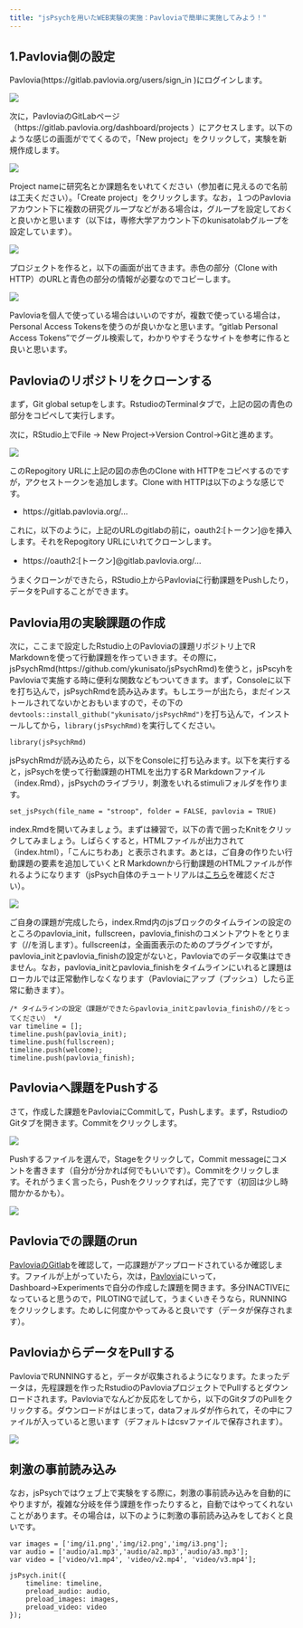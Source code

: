 ```yaml
---
title: "jsPsychを用いたWEB実験の実施：Pavloviaで簡単に実施してみよう！"
---
```


## 1.Pavlovia側の設定

Pavlovia(https://gitlab.pavlovia.org/users/sign_in )にログインします。

![](fig/pavlovia01.png)

次に，PavloviaのGitLabページ（https://gitlab.pavlovia.org/dashboard/projects ）にアクセスします。以下のような感じの画面がでてくるので，「New project」をクリックして，実験を新規作成します。

![](fig/pavlovia02.png)

Project nameに研究名とか課題名をいれてください（参加者に見えるので名前は工夫ください）。「Create project」をクリックします。なお，１つのPavloviaアカウント下に複数の研究グループなどがある場合は，グループを設定しておくと良いかと思います（以下は，専修大学アカウント下のkunisatolabグループを設定しています）。

![](fig/pavlovia03.png)

プロジェクトを作ると，以下の画面が出てきます。赤色の部分（Clone with HTTP）のURLと青色の部分の情報が必要なのでコピーします。


![](fig/pavlovia04.png)

Pavloviaを個人で使っている場合はいいのですが，複数で使っている場合は，Personal Access Tokensを使うのが良いかなと思います。"gitlab Personal Access Tokens"でグーグル検索して，わかりやすそうなサイトを参考に作ると良いと思います。

## Pavloviaのリポジトリをクローンする

まず，Git global setupをします。RstudioのTerminalタブで，上記の図の青色の部分をコピペして実行します。


次に，RStudio上でFile → New Project→Version Control→Gitと進めます。

![](fig/github_gif3.gif)

このRepogitory URLに上記の図の赤色のClone with HTTPをコピペするのですが，アクセストークンを追加します。Clone with HTTPは以下のような感じです。

- https://gitlab.pavlovia.org/...

これに，以下のように，上記のURLのgitlabの前に，oauth2:[トークン]@を挿入します。それをRepogitory URLにいれてクローンします。

- https://oauth2:[トークン]@gitlab.pavlovia.org/...

うまくクローンができたら，RStudio上からPavloviaに行動課題をPushしたり，データをPullすることができます。

## Pavlovia用の実験課題の作成

次に，ここまで設定したRstudio上のPavloviaの課題リポジトリ上でR Markdownを使って行動課題を作っていきます。その際に，jsPsychRmd(https://github.com/ykunisato/jsPsychRmd)を使うと，jsPscyhをPavloviaで実施する時に便利な関数などもついてきます。まず，Consoleに以下を打ち込んで，jsPsychRmdを読み込みます。もしエラーが出たら，まだインストールされてないかとおもいますので，その下の```devtools::install_github("ykunisato/jsPsychRmd")```を打ち込んで，インストールしてから，```library(jsPsychRmd)```を実行してください。

```
library(jsPsychRmd)
```

jsPsychRmdが読み込めたら，以下をConsoleに打ち込みます。以下を実行すると，jsPsychを使って行動課題のHTMLを出力するR Markdownファイル（index.Rmd），jsPsychのライブラリ，刺激をいれるstimuliフォルダを作ります。

```
set_jsPsych(file_name = "stroop", folder = FALSE, pavlovia = TRUE)
```
index.Rmdを開いてみましょう。まずは練習で，以下の青で囲ったKnitをクリックしてみましょう。しばらくすると，HTMLファイルが出力されて（index.html），「こんにちわあ」と表示されます。あとは，ご自身の作りたい行動課題の要素を追加していくとR Markdownから行動課題のHTMLファイルが作れるようになります（jsPsych自体のチュートリアルは[こちら](https://kunisatolab.github.io/main/code_tips.html)を確認ください）。

![](fig/pavlovia05.png)

ご自身の課題が完成したら，index.Rmd内のjsブロックのタイムラインの設定のところのpavlovia_init，fullscreen，pavlovia_finishのコメントアウトをとります（//を消します）。fullscreenは，全画面表示のためのプラグインですが，pavlovia_initとpavlovia_finishの設定がないと，Pavloviaでのデータ収集はできません。なお，pavlovia_initとpavlovia_finishをタイムラインにいれると課題はローカルでは正常動作しなくなります（Pavloviaにアップ（プッシュ）したら正常に動きます）。

```
/* タイムラインの設定（課題ができたらpavlovia_initとpavlovia_finishの//をとってください） */
var timeline = [];
timeline.push(pavlovia_init);
timeline.push(fullscreen);
timeline.push(welcome);
timeline.push(pavlovia_finish);
```

## Pavloviaへ課題をPushする

さて，作成した課題をPavloviaにCommitして，Pushします。まず，RstudioのGitタブを開きます。Commitをクリックします。

![](fig/pavlovia06.png)

Pushするファイルを選んで，Stageをクリックして，Commit messageにコメントを書きます（自分が分かれば何でもいいです）。Commitをクリックします。それがうまく言ったら，Pushをクリックすれば，完了です（初回は少し時間かかるかも）。

![](fig/pavlovia07.png)

## Pavloviaでの課題のrun

[PavloviaのGitlab](https://gitlab.pavlovia.org/dashboard/projects)を確認して，一応課題がアップロードされているか確認します。ファイルが上がっていたら，次は，[Pavlovia](https://pavlovia.org)にいって，Dashboard→Experimentsで自分の作成した課題を開きます。多分INACTIVEになっていると思うので，PILOTINGで試して，うまくいきそうなら，RUNNINGをクリックします。ためしに何度かやってみると良いです（データが保存されます）。


## PavloviaからデータをPullする

PavloviaでRUNNINGすると，データが収集されるようになります。たまったデータは，先程課題を作ったRstudioのPavloviaプロジェクトでPullするとダウンロードされます。Pavloviaでなんどか反応をしてから，以下のGitタブのPullをクリックする。ダウンロードがはじまって，dataフォルダが作られて，その中にファイルが入っていると思います（デフォルトはcsvファイルで保存されます）。

![](fig/pavlovia06.png)


## 刺激の事前読み込み

なお，jsPsychではウェブ上で実験をする際に，刺激の事前読み込みを自動的にやりますが，複雑な分岐を伴う課題を作ったりすると，自動ではやってくれないことがあります。その場合は，以下のように刺激の事前読み込みをしておくと良いです。

```
var images = ['img/i1.png','img/i2.png','img/i3.png'];
var audio = ['audio/a1.mp3','audio/a2.mp3','audio/a3.mp3'];
var video = ['video/v1.mp4', 'video/v2.mp4', 'video/v3.mp4'];

jsPsych.init({
    timeline: timeline,
    preload_audio: audio,
    preload_images: images,
    preload_video: video
});
```


